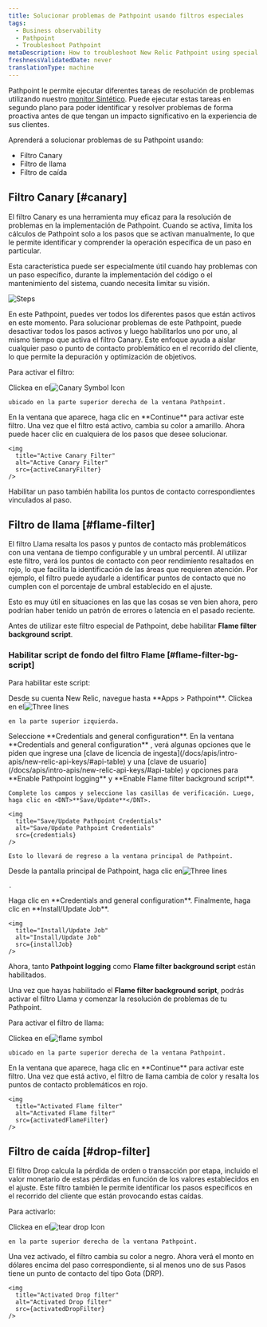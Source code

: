 ```yaml
---
title: Solucionar problemas de Pathpoint usando filtros especiales
tags:
  - Business observability
  - Pathpoint
  - Troubleshoot Pathpoint
metaDescription: How to troubleshoot New Relic Pathpoint using special filters (like Canary or Flame filter).
freshnessValidatedDate: never
translationType: machine
---
```












Pathpoint le permite ejecutar diferentes tareas de resolución de problemas utilizando nuestro [monitor Sintético](/docs/synthetics/synthetic-monitoring/getting-started/get-started-synthetic-monitoring). Puede ejecutar estas tareas en segundo plano para poder identificar y resolver problemas de forma proactiva antes de que tengan un impacto significativo en la experiencia de sus clientes.

Aprenderá a solucionar problemas de su Pathpoint usando:

* Filtro Canary
* Filtro de llama
* Filtro de caída

## Filtro Canary [#canary]

El filtro Canary es una herramienta muy eficaz para la resolución de problemas en la implementación de Pathpoint. Cuando se activa, limita los cálculos de Pathpoint solo a los pasos que se activan manualmente, lo que le permite identificar y comprender la operación específica de un paso en particular.

Esta característica puede ser especialmente útil cuando hay problemas con un paso específico, durante la implementación del código o el mantenimiento del sistema, cuando necesita limitar su visión.

<img
  title="Steps"
  alt="Steps"
  src={steps}
/>

En este Pathpoint, puedes ver todos los diferentes pasos que están activos en este momento. Para solucionar problemas de este Pathpoint, puede desactivar todos los pasos activos y luego habilitarlos uno por uno, al mismo tiempo que activa el filtro Canary. Este enfoque ayuda a aislar cualquier paso o punto de contacto problemático en el recorrido del cliente, lo que permite la depuración y optimización de objetivos.

Para activar el filtro:

<Steps>
  <Step>
    Clickea en el<img src={canaryIcon} class="inline" style={{height: "30px", width: "30px"}} alt="Canary Symbol Icon" title="Canary Symbol Icon"/>

    ubicado en la parte superior derecha de la ventana Pathpoint.
  </Step>

  <Step>
    En la ventana que aparece, haga clic en <DNT>**Continue**</DNT> para activar este filtro.
  </Step>

  <Step>
    Una vez que el filtro está activo, cambia su color a amarillo. Ahora puede hacer clic en cualquiera de los pasos que desee solucionar.

    <img
      title="Active Canary Filter"
      alt="Active Canary Filter"
      src={activeCanaryFilter}
    />
  </Step>

  <Callout variant="tip">
    Habilitar un paso también habilita los puntos de contacto correspondientes vinculados al paso.
  </Callout>
</Steps>

## Filtro de llama [#flame-filter]

El filtro Llama resalta los pasos y puntos de contacto más problemáticos con una ventana de tiempo configurable y un umbral percentil. Al utilizar este filtro, verá los puntos de contacto con peor rendimiento resaltados en rojo, lo que facilita la identificación de las áreas que requieren atención. Por ejemplo, el filtro puede ayudarle a identificar puntos de contacto que no cumplen con el porcentaje de umbral establecido en el ajuste.

Esto es muy útil en situaciones en las que las cosas se ven bien ahora, pero podrían haber tenido un patrón de errores o latencia en el pasado reciente.

Antes de utilizar este filtro especial de Pathpoint, debe habilitar <DNT>**Flame filter background script**</DNT>.

### Habilitar script de fondo del filtro Flame [#flame-filter-bg-script]

Para habilitar este script:

<Steps>
  <Step>
    Desde su cuenta New Relic, navegue hasta <DNT>**Apps > Pathpoint**</DNT>. Clickea en el<img src={threeLines} class="inline" style={{height: "30px", width: "30px"}} alt="Three lines" title="Three lines"/>

    en la parte superior izquierda.
  </Step>

  <Step>
    Seleccione <DNT>**Credentials and general configuration**</DNT>.
  </Step>

  <Step>
    En la ventana <DNT>**Credentials and general configuration**</DNT> , verá algunas opciones que le piden que ingrese una [clave de licencia de ingesta](/docs/apis/intro-apis/new-relic-api-keys/#api-table) y una [clave de usuario](/docs/apis/intro-apis/new-relic-api-keys/#api-table) y opciones para <DNT>**Enable Pathpoint logging**</DNT> y <DNT>**Enable Flame filter background script**</DNT>.

    Complete los campos y seleccione las casillas de verificación. Luego, haga clic en <DNT>**Save/Update**</DNT>.

    <img
      title="Save/Update Pathpoint Credentials"
      alt="Save/Update Pathpoint Credentials"
      src={credentials}
    />

    Esto lo llevará de regreso a la ventana principal de Pathpoint.
  </Step>

  <Step>
    Desde la pantalla principal de Pathpoint, haga clic en<img src={threeLines} class="inline" style={{height: "30px", width: "30px"}} alt="Three lines" title="Three lines"/>

    .
  </Step>

  <Step>
    Haga clic en <DNT>**Credentials and general configuration**</DNT>.
  </Step>

  <Step>
    Finalmente, haga clic en <DNT>**Install/Update Job**</DNT>.

    <img
      title="Install/Update Job"
      alt="Install/Update Job"
      src={installJob}
    />
  </Step>

  Ahora, tanto <DNT>**Pathpoint logging**</DNT> como <DNT>**Flame filter background script**</DNT> están habilitados.
</Steps>

Una vez que hayas habilitado el <DNT>**Flame filter background script**</DNT>, podrás activar el filtro Llama y comenzar la resolución de problemas de tu Pathpoint.

Para activar el filtro de llama:

<Steps>
  <Step>
    Clickea en el<img src={flameIcon} class="inline" style={{height: "30px", width: "30px"}} alt="flame symbol" title="flame symbol"/>

    ubicado en la parte superior derecha de la ventana Pathpoint.
  </Step>

  <Step>
    En la ventana que aparece, haga clic en <DNT>**Continue**</DNT> para activar este filtro.
  </Step>

  <Step>
    Una vez que está activo, el filtro de llama cambia de color y resalta los puntos de contacto problemáticos en rojo.

    <img
      title="Activated Flame filter"
      alt="Activated Flame filter"
      src={activatedFlameFilter}
    />
  </Step>
</Steps>

## Filtro de caída [#drop-filter]

El filtro Drop calcula la pérdida de orden o transacción por etapa, incluido el valor monetario de estas pérdidas en función de los valores establecidos en el ajuste. Este filtro también le permite identificar los pasos específicos en el recorrido del cliente que están provocando estas caídas.

Para activarlo:

<Steps>
  <Step>
    Clickea en el<img src={tearDropIcon} class="inline" style={{height: "30px", width: "30px"}} alt="tear drop Icon" title="tear drop Icon"/>

    en la parte superior derecha de la ventana Pathpoint.
  </Step>

  <Step>
    Una vez activado, el filtro cambia su color a negro. Ahora verá el monto en dólares encima del paso correspondiente, si al menos uno de sus Pasos tiene un punto de contacto del tipo Gota (DRP).

    <img
      title="Activated Drop filter"
      alt="Activated Drop filter"
      src={activatedDropFilter}
    />
  </Step>
</Steps>